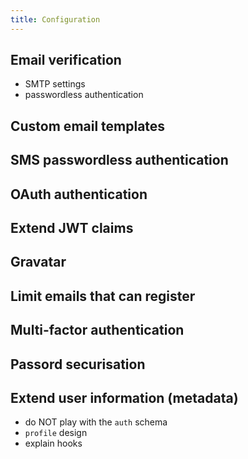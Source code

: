 ```yaml
---
title: Configuration
---
```


## Email verification

- SMTP settings
- passwordless authentication

## Custom email templates

## SMS passwordless authentication

## OAuth authentication

## Extend JWT claims

## Gravatar

## Limit emails that can register

## Multi-factor authentication

## Passord securisation

## Extend user information (metadata)

- do NOT play with the `auth` schema
- `profile` design
- explain hooks
